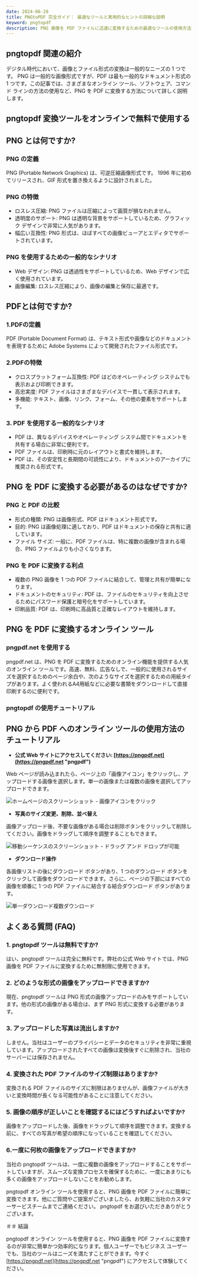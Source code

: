 ```yaml
---
date: 2024-06-28
title: PNGtoPDF 完全ガイド： 最適なツールと実用的なヒントの詳細な説明
keyword: pngtopdf
description: PNG 画像を PDF ファイルに迅速に変換するための最適なツールの使用方法を詳しく説明し、効率的な変換を簡単に実現できるように、詳細なチュートリアルとよ​​くある質問への回答が提供されています。
---
```


## pngtopdf 関連の紹介

デジタル時代において、画像とファイル形式の変換は一般的なニーズの 1 つです。 PNG は一般的な画像形式ですが、PDF は最も一般的なドキュメント形式の 1 つです。この記事では、さまざまなオンライン ツール、ソフトウェア、コマンド ラインの方法の使用など、PNG を PDF に変換する方法について詳しく説明します。

## pngtopdf 変換ツールをオンラインで無料で使用する
<PngToPdf />

## PNG とは何ですか?

### PNG の定義
PNG (Portable Network Graphics) は、可逆圧縮画像形式です。 1996 年に初めてリリースされ、GIF 形式を置き換えるように設計されました。
### PNG の特徴

- ロスレス圧縮: PNG ファイルは圧縮によって画質が損なわれません。
- 透明度のサポート: PNG は透明な背景をサポートしているため、グラフィック デザインで非常に人気があります。
- 幅広い互換性: PNG 形式は、ほぼすべての画像ビューアとエディタでサポートされています。

### PNG を使用するための一般的なシナリオ

- Web デザイン: PNG は透過性をサポートしているため、Web デザインで広く使用されています。
- 画像編集: ロスレス圧縮により、画像の編集と保存に最適です。

## PDFとは何ですか?
### 1.PDFの定義
PDF (Portable Document Format) は、テキスト形式や画像などのドキュメントを表現するために Adob​​e Systems によって開発されたファイル形式です。
### 2.PDFの特徴
- クロスプラットフォーム互換性: PDF はどのオペレーティング システムでも表示および印刷できます。
- 高忠実度: PDF ファイルはさまざまなデバイスで一貫して表示されます。
- 多機能: テキスト、画像、リンク、フォーム、その他の要素をサポートします。

### 3. PDF を使用する一般的なシナリオ
- PDF は、異なるデバイスやオペレーティング システム間でドキュメントを共有する場合に非常に便利です。
- PDF ファイルは、印刷時に元のレイアウトと書式を維持します。
- PDF は、その安定性と長期間の可読性により、ドキュメントのアーカイブに推奨される形式です。


## PNG を PDF に変換する必要があるのはなぜですか?
### PNG と PDF の比較
- 形式の種類: PNG は画像形式、PDF はドキュメント形式です。
- 目的: PNG は画像処理に適しており、PDF はドキュメントの保存と共有に適しています。
- ファイル サイズ: 一般に、PDF ファイルは、特に複数の画像が含まれる場合、PNG ファイルよりも小さくなります。

### PNG を PDF に変換する利点
- 複数の PNG 画像を 1 つの PDF ファイルに結合して、管理と共有が簡単になります。
- ドキュメントのセキュリティ: PDF は、ファイルのセキュリティを向上させるためにパスワード保護と暗号化をサポートしています。
- 印刷品質: PDF は、印刷時に高品質と正確なレイアウトを維持します。

## PNG を PDF に変換するオンライン ツール

### pngpdf.net を使用する
pngpdf.net は、PNG を PDF に変換するためのオンライン機能を提供する人気のオンライン ツールです。高速、無料、広告なしで、一般的に使用されるサイズを選択するためのページ余白や、次のようなサイズを選択するための用紙タイプがあります。よく使われるA4用紙などに必要な書類をダウンロードして直接印刷するのに便利です。

### pngtopdf の使用チュートリアル
## PNG から PDF へのオンライン ツールの使用方法のチュートリアル

- **公式 Web サイトにアクセスしてください: [https://pngpdf.net](https://pngpdf.net "pngpdf")**

 Web ページが読み込まれたら、ページ上の「画像アイコン」をクリックし、アップロードする画像を選択します。単一の画像または複数の画像を選択してアップロードできます。

 ![ホームページのスクリーンショット - 画像アイコンをクリック](https://cdn-images.pngpdf.net/step1.png "ホームページのスクリーンショット - 画像アイコンをクリック")

- **写真のサイズ変更、削除、並べ替え**

 画像アップロード後、不要な画像がある場合は削除ボタンをクリックして削除してください。画像をドラッグして順序を調整することもできます。

 ![移動シーケンスのスクリーンショット - ドラッグ アンド ドロップが可能](https://cdn-images.pngpdf.net/step2.png "移動シーケンスのスクリーンショット - ドラッグ アンド ドロップが可能")

- **ダウンロード操作**

 各画像リストの後にダウンロード ボタンがあり、1 つのダウンロード ボタンをクリックして画像をダウンロードできます。さらに、ページの下部にはすべての画像を順番に 1 つの PDF ファイルに結合する結合ダウンロード ボタンがあります。

 ![単一ダウンロード複数ダウンロード](https://cdn-images.pngpdf.net/step3.png "単一ダウンロード複数ダウンロード")




## よくある質問 (FAQ)

### 1. pngtopdf ツールは無料ですか?
はい、pngtopdf ツールは完全に無料です。弊社の公式 Web サイトでは、PNG 画像を PDF ファイルに変換するために無制限に使用できます。

### 2. どのような形式の画像をアップロードできますか?
現在、pngtopdf ツールは PNG 形式の画像アップロードのみをサポートしています。他の形式の画像がある場合は、まず PNG 形式に変換する必要があります。

### 3. アップロードした写真は流出しますか?
しません。当社はユーザーのプライバシーとデータのセキュリティを非常に重視しています。アップロードされたすべての画像は変換後すぐに削除され、当社のサーバーには保存されません。

### 4. 変換された PDF ファイルのサイズ制限はありますか?
変換される PDF ファイルのサイズに制限はありませんが、画像ファイルが大きいと変換時間が長くなる可能性があることに注意してください。

### 5. 画像の順序が正しいことを確認するにはどうすればよいですか?
画像をアップロードした後、画像をドラッグして順序を調整できます。変換する前に、すべての写真が希望の順序になっていることを確認してください。

### 6.一度に何枚の画像をアップロードできますか?
当社の pngtopdf ツールは、一度に複数の画像をアップロードすることをサポートしていますが、スムーズな変換プロセスを確保するために、一度にあまりにも多くの画像をアップロードしないことをお勧めします。

pngtopdf オンライン ツールを使用すると、PNG 画像を PDF ファイルに簡単に変換できます。他にご質問やご提案がございましたら、お気軽に当社のカスタマーサービスチームまでご連絡ください。 pngtopdf をお選びいただきありがとうございます。

＃＃ 結論

pngtopdf オンライン ツールを使用すると、PNG 画像を PDF ファイルに変換するのが非常に簡単かつ効率的になります。個人ユーザーでもビジネス ユーザーでも、当社のツールはニーズを満たすことができます。今すぐ [https://pngpdf.net](https://pngpdf.net "pngpdf") にアクセスして体験してください。